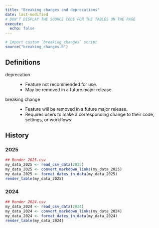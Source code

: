 ```yaml
---
title: "Breaking changes and deprecations"
date: last-modified
# DON'T DISPLAY THE SOURCE CODE FOR THE TABLES ON THE PAGE
execute:
  echo: false
---
```


```r
# Import custom `breaking_changes` script
source("breaking_changes.R")
```

## Definitions

deprecation
: - Feature not recommended for use.
- May be removed in a future major release.

breaking change
: - Feature will be removed in a future major release.
- Requires users to make a corresponding change to their code, settings, or workflows.

## History

<!-- CURRENT YEAR START -->

### 2025

```r
## Render 2025.csv
my_data_2025 <- read_csv_data(2025)
my_data_2025 <- convert_markdown_links(my_data_2025)
my_data_2025 <- format_dates_in_data(my_data_2025)
render_table(my_data_2025)
```

### 2024

```r
## Render 2024.csv
my_data_2024 <- read_csv_data(2024)
my_data_2024 <- convert_markdown_links(my_data_2024)
my_data_2024 <- format_dates_in_data(my_data_2024)
render_table(my_data_2024)
```
